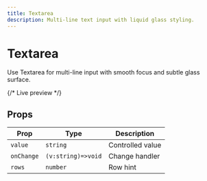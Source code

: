 ```yaml
---
title: Textarea
description: Multi-line text input with liquid glass styling.
---
```



# Textarea

Use Textarea for multi-line input with smooth focus and subtle glass surface.

{/* Live preview */}
<TextareaExample />

## Props

| Prop       | Type               | Description      |
| ---------- | ------------------ | ---------------- |
| `value`    | `string`           | Controlled value |
| `onChange` | `(v:string)=>void` | Change handler   |
| `rows`     | `number`           | Row hint         |
